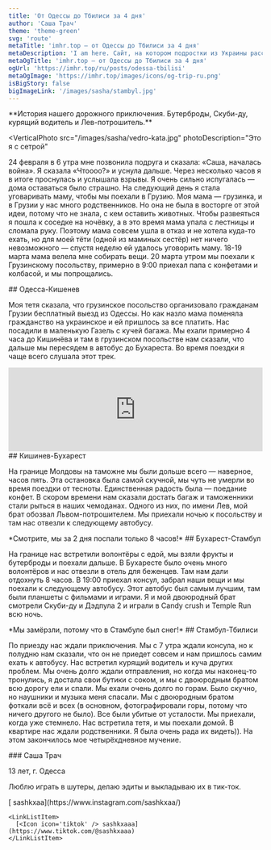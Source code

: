 ```yaml
---
title: 'От Одессы до Тбилиси за 4 дня'
author: 'Саша Трач'
theme: 'theme-green'
svg: 'route'
metaTitle: 'imhr.top — от Одессы до Тбилиси за 4 дня'
metaDescription: 'I am here. Сайт, на котором подростки из Украины рассказывают свои истории.'
metaOgTitle: 'imhr.top — от Одессы до Тбилиси за 4 дня'
ogUrl: 'https://imhr.top/ru/posts/odessa-tbilisi'
metaOgImage: 'https://imhr.top/images/icons/og-trip-ru.png'
isBigStory: false
bigImageLink: '/images/sasha/stambyl.jpg'
---
```


<Heading img="/images/sasha/kyshay.jpg" photoLeft />

<Medium>
  **История нашего дорожного приключения. Бутерброды, Скуби-ду, курящий водитель
  и Лев-потрошитель.**
</Medium>

<VerticalPhoto
  src="/images/sasha/vedro-kata.jpg"
  photoDescription="Это я с сетрой"
>
  24 февраля в 6 утра мне позвонила подруга и сказала: «Саша, началась война». Я
  сказала «Чтоооо?» и уснула дальше. Через несколько часов я в итоге проснулась
  и услышала взрывы. Я очень сильно испугалась — дома оставаться было страшно.
  На следующий день я стала уговаривать маму, чтобы мы поехали в Грузию. Моя
  мама — грузинка, и в Грузии у нас много родственников. Но она не была в
  восторге от этой идеи, потому что не знала, с кем оставить животных. Чтобы
  развеяться я пошла к соседке на ночёвку, а в это время мама упала с лестницы и
  сломала руку. Поэтому мама совсем ушла в отказ и не хотела куда-то ехать, но
  для моей тёти (одной из маминых сестёр) нет ничего невозможного — спустя
  неделю ей удалось уговорить маму. 18-19 марта мама велела мне собирать вещи.
  20 марта утром мы поехали к Грузинскому посольству, примерно в 9:00 приехал
  папа с конфетами и колбасой, и мы попрощались.
</VerticalPhoto>

<Medium>
  ## Одесса-Кишенев

  Моя тетя сказала, что грузинское посольство организовало гражданам Грузии бесплатный выезд из Одессы. Но как назло мама поменяла гражданство на украинское и ей пришлось за все платить. Нас посадили в маленькую Газель с кучей багажа. Мы ехали примерно 4 часа до Кишинёва и там в грузинском посольстве нам сказали, что дальше мы пересядем в автобус до Бухареста. Во время поездки я чаще всего слушала этот трек.
</Medium>
<Large>
  <iframe class="mt-2" width="100%" height="166" scrolling="no" frameborder="no" allow="autoplay" src="https://w.soundcloud.com/player/?url=https%3A//api.soundcloud.com/tracks/175600582&amp;color=%23001d3d&amp;auto_play=false&amp;hide_related=false&amp;show_comments=true&amp;show_user=true&amp;show_reposts=false&amp;show_teaser=true"></iframe>
</Large>

<Medium>
## Кишинев-Бухарест

На границе Молдовы на таможне мы были дольше всего — наверное, часов пять. Эта остановка была самой скучной, мы чуть не умерли во время поездки от тесноты. Единственная радость была — поедание конфет. В скором времени нам сказали достать багаж и таможенники стали рыться в наших чемоданах. Одного из них, по имени Лев, мой брат обозвал Львом-потрошителем. Мы приехали ночью к посольству и там нас отвезли к следующему автобусу.

</Medium>

<Large>
  <PhotoAndText src="/images/sasha/bolgaria.jpg">
    *Смотрите, мы за 2 дня поспали только 8 часов!*
  </PhotoAndText>
</Large>

<Medium>
  ## Бухарест-Стамбул

На границе нас встретили волонтёры с едой, мы взяли фрукты и бутерброды и поехали дальше. В Бухаресте было очень много волонтёров и нас отвезли в отель для беженцев. Там нам дали отдохнуть 8 часов. В 19:00 приехал консул, забрал наши вещи и мы поехали к следующeму автобусу. Этот автобус был самым лучшим, там были планшеты с фильмами и играми. Я и мой двоюродный брат смотрели Скуби-ду и Дэдпула 2 и играли в Candy crush и Temple Run всю ночь.

</Medium>

<Large>
  <PhotoAndText src="/images/sasha/stambyl.jpg">
    *Мы замёрзли, потому что в Стамбуле был снег!*
  </PhotoAndText>
</Large>

<Medium>
  ## Стамбул-Тбилиси

По приезду нас ждали приключения. Мы с 7 утра ждали консула, но к полудню нам сказали, что он не приедет совсем и нам пришлось самим ехать к автобусу. Нас встретил курящий водитель и куча других проблем. Мы очень долго ждали отправления, но когда мы наконец-то тронулись, я достала свои бутики с соком, и мы с двоюродным братом всю дорогу ели и спали. Мы ехали очень долго по горам. Было скучно, но наушники и музыка меня спасали. Мы с двоюродным братом фоткали всё и всех (в основном, фотографировали горы, потому что ничего другого не было). Все были убитые от усталости. Мы приехали, когда уже стемнело. Нас встретила тетя, и мы поехали домой. В квартире нас ждали родственники. Я была очень рада их видеть)). На этом закончилось мое четырёхдневное мучение.

</Medium>

<AuthorCard src='/images/sasha/vedro-i.jpg'>
  ### Саша Трач

13 лет, г. Одесса

Люблю играть в шутеры, делаю эдиты и выкладываю их в тик-ток.

  <LinkList>
    <LinkListItem>
      [<Icon icon='insta' /> sashkxaa](https://www.instagram.com/sashkxaa/)
    </LinkListItem>

    <LinkListItem>
      [<Icon icon='tiktok' /> sashkxaaa](https://www.tiktok.com/@sashkxaaa)
    </LinkListItem>

  </LinkList>
</AuthorCard>
